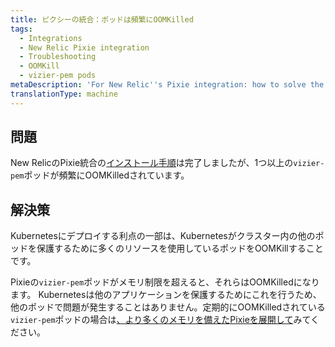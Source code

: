 ```yaml
---
title: ピクシーの統合：ポッドは頻繁にOOMKilled
tags:
  - Integrations
  - New Relic Pixie integration
  - Troubleshooting
  - OOMKill
  - vizier-pem pods
metaDescription: 'For New Relic''s Pixie integration: how to solve the problem of vizier-pem pods being OOMKilled.'
translationType: machine
---
```


## 問題

New RelicのPixie統合の[インストール手順](/docs/kubernetes-pixie/auto-telemetry-pixie/install-auto-telemetry-pixie)は完了しましたが、1つ以上の`vizier-pem`ポッドが頻繁にOOMKilledされています。

## 解決策

Kubernetesにデプロイする利点の一部は、Kubernetesがクラスター内の他のポッドを保護するために多くのリソースを使用しているポッドをOOMKillすることです。

Pixieの`vizier-pem`ポッドがメモリ制限を超えると、それらはOOMKilledになります。 Kubernetesは他のアプリケーションを保護するためにこれを行うため、他のポッドで問題が発生することはありません。定期的にOOMKilledされている`vizier-pem`ポッドの場合は[、より多くのメモリを備えたPixieを展開して](/docs/kubernetes-pixie/auto-telemetry-pixie/manage-pixie-memory#set-memory-limit)みてください。
